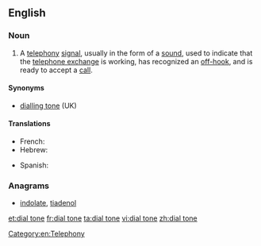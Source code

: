 ==English==
===Noun===
{{wikipedia}}
{{en-noun|sg=[[dial]] [[tone]]}}
# A [[telephony]] [[signal]], usually in the form of a [[sound]], used to indicate that the [[telephone exchange]] is working, has recognized an [[off-hook]], and is ready to accept a [[call]].

====Synonyms====
*[[dialling tone]] (UK)

====Translations====
{{trans-top|telephony signal}}
* French: {{t+|fr|tonalité|f}}
* Hebrew: {{t-|he|צליל חיוג|m|tr=tslil hiug}}
{{trans-mid}}
* Spanish: {{t-|es|tono de marcar}}
{{trans-bottom}}

===Anagrams===
* [[indolate#English|indolate]], [[tiadenol#English|tiadenol]]

[[Category:en:Telephony]]

[[et:dial tone]]
[[fr:dial tone]]
[[ta:dial tone]]
[[vi:dial tone]]
[[zh:dial tone]]